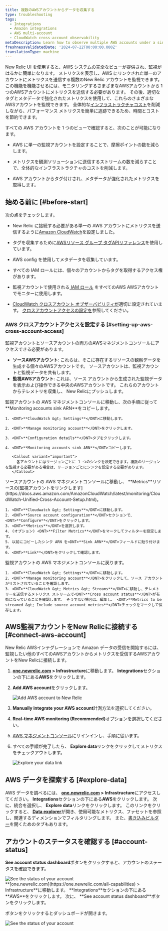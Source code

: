 ```yaml
---
title: 複数のAWSアカウントからデータを収集する
type: troubleshooting
tags:
  - Integrations
  - Amazon integrations
  - AWS multi-account
  - CloudWatch cross-account observability
metaDescription: Learn how to observe multiple AWS accounts under a single account on the New Relic user interface.
freshnessValidatedDate: '2024-07-22T00:00:00.000Z'
translationType: machine
---
```


New Relic UI を使用すると、AWS システムの完全なビューが提供され、監視がはるかに簡単になります。 メトリクスを表示し、AWS にリンクされた単一のアカウントにメトリクスを送信する複数のNew Relic アカウントを監視できます。この機能を機能させるには、モニタリングするさまざまなAWSアカウントから 1 つのAWSアカウントにメトリクスを送信する必要があります。 その後、適切なタグとメタデータで強化されたメトリクスを使用して、これらのさまざまなAWSアカウントを監視できます。 全体的な[インフラストラクチャ](/docs/data-apis/understand-data/new-relic-data-types/)[コスト](/docs/accounts/accounts-billing/new-relic-one-pricing-billing/data-ingest-billing/)を削減しながら、パフォーマンス メトリクスを簡単に追跡できるため、時間とコストを節約できます。

すべての AWS アカウントを 1 つのビューで確認すると、次のことが可能になります。

* AWS に単一の監視アカウントを設定することで、摩擦ポイントの数を減らします。

* メトリクスを観測ソリューションに送信するストリームの数を減らすことで、全体的なインフラストラクチャのコストを削減します。

* AWS アカウントからタグ付けされ、メタデータが強化されたメトリクスを取得します。

## 始める前に [#before-start]

次の点をチェックします。

* New Relic に接続する必要がある単一の AWS アカウントにメトリクスを送信するように[Amazon CloudWatch](https://aws.amazon.com/cloudwatch/)を設定しました。

* タグを収集するために[AWSリソース グループ タグAPIリファレンス](https://docs.aws.amazon.com/resourcegroupstagging/latest/APIReference/overview.html)を使用しています。

* AWS config を使用してメタデータを収集しています。

* すべての IAM ロールには、個々のアカウントからタグを取得するアクセス権があります。

* 監視アカウントで使用される[ IAM ロール](https://docs.aws.amazon.com/IAM/latest/UserGuide/id_roles.html) をすべてのAWS AWSアカウントでモニターに使用します。

* [CloudWatch クロスアカウント オブザーバビリティが](https://docs.aws.amazon.com/AmazonCloudWatch/latest/monitoring/CloudWatch-Unified-Cross-Account.html)適切に設定されています。 [クロスアカウントアクセスの設定を](#setting-up-aws-cross-account-access)参照してください。

### AWS クロスアカウントアクセスを設定する [#setting-up-aws-cross-account-access]

監視アカウントとソースアカウントの両方のAWSマネジメントコンソールにアクセスできる必要があります。

* **ソースAWSアカウント**: これらは、そこに存在するリソースの観察データを生成する個々のAWSアカウントです。 ソースアカウントは、監視アカウントと監視データを共有します。
* **監視AWSアカウント**: これは、ソース アカウントから生成された監視データを表示および操作できる中央のAWSアカウントです。 これらのアカウントからテレメトリを収集し、 New Relicにプッシュします。

<Steps>
  <Step>
    監視アカウントの AWS マネジメントコンソールに移動し、次の手順に従って<DNT>**Monitoring accounts sink ARN**</DNT>をコピーします。

    1. <DNT>**CloudWatch &gt; Settings**</DNT>に移動します。

    2. <DNT>**Manage monitoring account**</DNT>をクリックします。

    3. <DNT>**Configuration details**</DNT>タブをクリックします。

    4. <DNT>**Monitoring accounts sink ARN**</DNT>コピーします。

       <Callout variant="important">
         各アカウントにはリージョンごとに 1 つのシンクを設定できます。複数のリージョンを監視する必要がある場合は、リージョンごとにシンクを設定する必要があります。
       </Callout>
  </Step>

  <Step>
    ソースアカウントの AWS マネジメントコンソールに移動し、 <DNT>**Metrics**</DNT>リソースの[監視アカウントをリンクします](https://docs.aws.amazon.com/AmazonCloudWatch/latest/monitoring/CloudWatch-Unified-Cross-Account-Setup.html)。

    1. <DNT>**Cloudwatch &gt; Settings**</DNT>に移動します。
    2. <DNT>**Source account configuration**</DNT>セクションで、 <DNT>**Configure**</DNT>をクリックします。
    3. <DNT>**Metrics**</DNT>を選択します。
    4. (オプション) <DNT>**Filter Metrics**</DNT>をマークしてフィルターを設定します。
    5. 以前にコピーしたシンク ARN を<DNT>**Sink ARN**</DNT>フィールドに貼り付けます。
    6. <DNT>**Link**</DNT>をクリックして確認します。
  </Step>

  <Step>
    監視アカウントの AWS マネジメントコンソールに戻ります。

    1. <DNT>**CloudWatch &gt; Settings**</DNT>に移動します。
    2. <DNT>**Manage monitoring account**</DNT>をクリックして、ソース アカウントがリストされていることを確認します。
    3. <DNT>**CloudWatch &gt; Metrics &gt; Streams**</DNT>に移動し、テレメトリーを送信するメトリクス ストリームで<DNT>**Cross account status**</DNT>が有効になっていることを確認します。 そうでない場合は、編集し、 <DNT>**Metrics to be streamed &gt; Include source account metrics**</DNT>チェックをマークして保存します。
  </Step>
</Steps>

## AWS監視アカウントをNew Relicに接続する [#connect-aws-account]

New Relic AWSインテグレーションで Amazon データの受信を開始するには、監視したい他のすべてのAWSアカウントからメトリクスを受信するAWSアカウントをNew Relicに接続します。

1. <DNT>**[one.newrelic.com](https://one.newrelic.com/all-capabilities) &gt; Infrastructure**</DNT>に移動します。 <DNT>**Integrations**</DNT>セクションの下にある<DNT>**AWS**</DNT>をクリックします。

2. <DNT>**Add AWS account**</DNT>をクリックします。

   <img title="Add AWS account to New Relic" alt="Add AWS account to New Relic" src="/images/infrastructure_screenshot-crop_aws-add-account.webp" />

3. <DNT>**Manually integrate your AWS account**</DNT>計測方法を選択してください。

4. <DNT>**Real-time AWS monitoring (Recommended)**</DNT>オプションを選択してください。

5. [AWS マネジメントコンソール](https://aws.amazon.com/console/)にサインインし、手順に従います。

6. すべての手順が完了したら、 <DNT>**Explore data**</DNT>リンクをクリックしてメトリクスをチェックアウトします。

   <img title="Explore your data link" alt="Explore your data link" src="/images/infrastructure_screenshot-crop_aws-explore-data-link.webp" />

## AWS データを探索する [#explore-data]

AWS データを調べるには、 <DNT>**[one.newrelic.com](https://one.newrelic.com/all-capabilities) &gt; Infrastructure**</DNT>にアクセスしてください。 <DNT>**Integrations**</DNT>セクションの下にある<DNT>**AWS**</DNT>をクリックします。 次に、統合を選択し、 <DNT>**Explore data**</DNT>リンクをクリックします。 このリンクをクリックすると、 <DNT>[**Data explorer**](/docs/query-your-data/explore-query-data/browse-data/introduction-data-explorer/)</DNT>が開き、使用可能なメトリクス、ファセットを参照し、関連するディメンションでフィルタリングします。 また、[書き込みビルダー](/docs/telemetry-data-platform/get-data/apis/query-metric-data-type/)を開くためのタブもあります。

## アカウントのステータスを確認する [#account-status]

<DNT>**See account status dashboard**</DNT>ボタンをクリックすると、アカウントのステータスを確認できます。

<img title="See the status of your account" alt="See the status of your account" src="/images/infrastructure_screenshot-crop_aws-see-account-status-dashboard.webp" />

<figcaption>
  <DNT>**[one.newrelic.com](https://one.newrelic.com/all-capabilities) &gt; Infrastructure**</DNT>に移動します。 <DNT>**Integrations**</DNT>セクションの下にある<DNT>**AWS**</DNT>をクリックします。 次に、 <DNT>**See account status dashboard**</DNT>ボタンをクリックします。
</figcaption>

ボタンをクリックするとダッシュボードが開きます。

<img title="See the status of your account" alt="See the status of your account" src="/images/infrastructure_screenshot-crop_aws-account-status-dashboard.webp" />